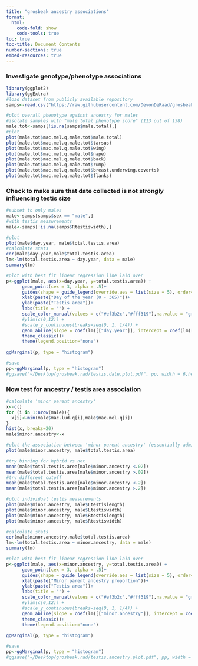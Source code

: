 ```yaml
---
title: "grosbeak ancestry associations"
format:
  html:
    code-fold: show
    code-tools: true
toc: true
toc-title: Document Contents
number-sections: true
embed-resources: true
---
```


### Investigate genotype/phenotype associations
```r
library(ggplot2)
library(ggExtra)
#load dataset from publicly available repository
samps<-read.csv("https://raw.githubusercontent.com/DevonDeRaad/grosbeak.rad.hybridtransect/refs/heads/main/data/grosbeak.sample.info.csv")

#plot overall phenotype against ancestry for males
#isolate samples with "male total phenotype score" (113 out of 138)
male.tot<-samps[!is.na(samps$male.total),]
#plot
plot(male.tot$mac.mel.q,male.tot$male.total)
plot(male.tot$mac.mel.q,male.tot$tarsus)
plot(male.tot$mac.mel.q,male.tot$wing)
plot(male.tot$mac.mel.q,male.tot$nape)
plot(male.tot$mac.mel.q,male.tot$back)
plot(male.tot$mac.mel.q,male.tot$rump)
plot(male.tot$mac.mel.q,male.tot$breast.underwing.coverts)
plot(male.tot$mac.mel.q,male.tot$flanks)

```

### Check to make sure that date collected is not strongly influencing testis size
```r
#subset to only males
male<-samps[samps$sex == "male",]
#with testis measurements
male<-samps[!is.na(samps$Rtestiswidth),]

#plot
plot(male$day.year, male$total.testis.area)
#calculate stats
cor(male$day.year,male$total.testis.area)
lm<-lm(total.testis.area ~ day.year, data = male)
summary(lm)

#plot with best fit linear regression line laid over
p<-ggplot(male, aes(x=day.year, y=total.testis.area)) +
      geom_point(cex = 3, alpha = .5)+
      guides(shape = guide_legend(override.aes = list(size = 5), order=2, label.theme= element_text(face="italic")))+
      xlab(paste("Day of the year (0 - 365)"))+
      ylab(paste("Testis area"))+
      labs(title = "") +
      scale_color_manual(values = c("#ef3b2c","#fff319"),na.value = "grey") +
      #ylim(c(0,12)) +
      #scale_y_continuous(breaks=seq(0, 1, 1/4)) +
      geom_abline(slope = coef(lm)[["day.year"]], intercept = coef(lm)[["(Intercept)"]]) +
      theme_classic()+
      theme(legend.position="none")
      
ggMarginal(p, type = "histogram") 

#save
pp<-ggMarginal(p, type = "histogram") 
#ggsave("~/Desktop/grosbeak.rad/testis.date.plot.pdf", pp, width = 6,height = 4,units = "in")

```

### Now test for ancestry / testis area association
```r
#calculate 'minor parent ancestry'
x<-c()
for (i in 1:nrow(male)){
  x[i]<-min(male$mac.lud.q[i],male$mac.mel.q[i])
}
hist(x, breaks=20)
male$minor.ancestry<-x

#plot the association between 'minor parent ancestry' (essentially admixture proportion) and testis size
plot(male$minor.ancestry, male$total.testis.area)

#try binning for hybrid vs not
mean(male$total.testis.area[male$minor.ancestry <.02])
mean(male$total.testis.area[male$minor.ancestry >.02])
#try different cutoff
mean(male$total.testis.area[male$minor.ancestry <.2])
mean(male$total.testis.area[male$minor.ancestry >.2])

#plot individual testis measurements
plot(male$minor.ancestry, male$Ltestislength)
plot(male$minor.ancestry, male$Ltestiswidth)
plot(male$minor.ancestry, male$Rtestislength)
plot(male$minor.ancestry, male$Rtestiswidth)

#calculate stats
cor(male$minor.ancestry,male$total.testis.area)
lm<-lm(total.testis.area ~ minor.ancestry, data = male)
summary(lm)

#plot with best fit linear regression line laid over
p<-ggplot(male, aes(x=minor.ancestry, y=total.testis.area)) +
      geom_point(cex = 3, alpha = .5)+
      guides(shape = guide_legend(override.aes = list(size = 5), order=2, label.theme= element_text(face="italic")))+
      xlab(paste("Minor parent ancestry proportion"))+
      ylab(paste("Testis area"))+
      labs(title = "") +
      scale_color_manual(values = c("#ef3b2c","#fff319"),na.value = "grey") +
      #ylim(c(0,12)) +
      #scale_y_continuous(breaks=seq(0, 1, 1/4)) +
      geom_abline(slope = coef(lm)[["minor.ancestry"]], intercept = coef(lm)[["(Intercept)"]]) +
      theme_classic()+
      theme(legend.position="none")
      
ggMarginal(p, type = "histogram")

#save
pp<-ggMarginal(p, type = "histogram") 
#ggsave("~/Desktop/grosbeak.rad/testis.ancestry.plot.pdf", pp, width = 6,height = 4,units = "in")

```

